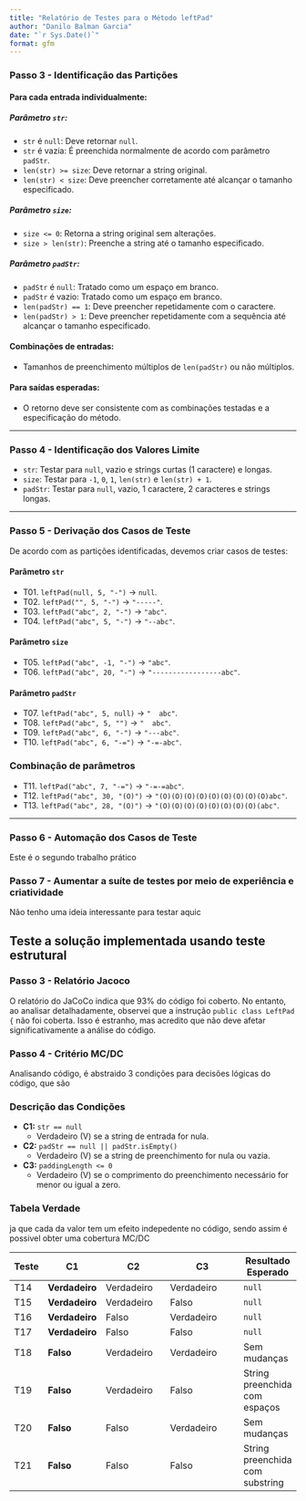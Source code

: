 ```yaml
---
title: "Relatório de Testes para o Método leftPad"
author: "Danilo Balman Garcia"
date: "`r Sys.Date()`"
format: gfm
---
```


### Passo 3 - Identificação das Partições

#### Para cada entrada individualmente:

##### Parâmetro `str`:
- `str` é `null`: Deve retornar `null`.
- `str` é vazia: É preenchida normalmente de acordo com parâmetro `padStr`.
- `len(str) >= size`: Deve retornar a string original.
- `len(str) < size`: Deve preencher corretamente até alcançar o tamanho especificado.

##### Parâmetro `size`:
- `size <= 0`: Retorna a string original sem alterações.
- `size > len(str)`: Preenche a string até o tamanho especificado.

##### Parâmetro `padStr`:
- `padStr` é `null`: Tratado como um espaço em branco.
- `padStr` é vazio: Tratado como um espaço em branco.
- `len(padStr) == 1`: Deve preencher repetidamente com o caractere.
- `len(padStr) > 1`: Deve preencher repetidamente com a sequência até alcançar o tamanho especificado.

#### Combinações de entradas:
- Tamanhos de preenchimento múltiplos de `len(padStr)` ou não múltiplos.

#### Para saídas esperadas:
- O retorno deve ser consistente com as combinações testadas e a especificação do método.

---

### Passo 4 - Identificação dos Valores Limite

- `str`: Testar para `null`, vazio e strings curtas (1 caractere) e longas.
- `size`: Testar para `-1`, `0`, `1`, `len(str)` e `len(str) + 1`.
- `padStr`: Testar para `null`, vazio, 1 caractere, 2 caracteres e strings longas.

---

### Passo 5 - Derivação dos Casos de Teste

De acordo com as partições identificadas, devemos criar casos de testes:

#### Parâmetro `str` 

- T01. `leftPad(null, 5, "-")` → `null`.
- T02. `leftPad("", 5, "-")` → `"-----"`.
- T03. `leftPad("abc", 2, "-")` → `"abc"`.
- T04. `leftPad("abc", 5, "-")` → `"--abc"`.
 
#### Parâmetro `size`

- T05. `leftPad("abc", -1, "-")` → `"abc"`.
- T06. `leftPad("abc", 20, "-")` → `"-----------------abc"`.

#### Parâmetro `padStr`

- T07. `leftPad("abc", 5, null)` → `"  abc"`.
- T08. `leftPad("abc", 5, "")` → `"  abc"`.
- T09. `leftPad("abc", 6, "-")` → `"---abc"`.
- T10. `leftPad("abc", 6, "-=")` → `"-=-abc"`.

### Combinação de parâmetros

- T11. `leftPad("abc", 7, "-=")` → `"-=-=abc"`.
- T12. `leftPad("abc", 30, "(O)")` → `"(O)(O)(O)(O)(O)(O)(O)(O)(O)abc"`.
- T13. `leftPad("abc", 28, "(O)")` → `"(O)(O)(O)(O)(O)(O)(O)(O)(abc"`.

---

### Passo 6 - Automação dos Casos de Teste

Este é o segundo trabalho prático

### Passo 7 - Aumentar a suíte de testes por meio de experiência e criatividade

Não tenho uma ideia interessante para testar aquic

## Teste a solução implementada usando teste estrutural

### Passo 3 - Relatório Jacoco

O relatório do JaCoCo indica que 93% do código foi coberto. No entanto, ao analisar detalhadamente, observei que a instrução `public class LeftPad {` não foi coberta. Isso é estranho, mas acredito que não deve afetar significativamente a análise do código.

### Passo 4 - Critério MC/DC

Analisando código, é abstraido 3 condições para decisões lógicas do código, que são

### Descrição das Condições

- **C1:** `str == null`  
  - Verdadeiro (V) se a string de entrada for nula.

- **C2:** `padStr == null || padStr.isEmpty()`  
  - Verdadeiro (V) se a string de preenchimento for nula ou vazia.

- **C3:** `paddingLength <= 0`  
  - Verdadeiro (V) se o comprimento do preenchimento necessário for menor ou igual a zero.

### Tabela Verdade

ja que cada da valor tem um efeito indepedente no código, sendo assim é possivel obter uma cobertura MC/DC

| Teste       | C1                     | C2                           | C3                                  | Resultado Esperado |
|-------------|------------------------|------------------------------|-------------------------------------|--------------------|
|T14          | **Verdadeiro**         | Verdadeiro                   | Verdadeiro                          |`null`              |
|T15          | **Verdadeiro**         | Verdadeiro                   | Falso                               |`null`              |
|T16          | **Verdadeiro**         | Falso                        | Verdadeiro                          |`null`              |
|T17          | **Verdadeiro**         | Falso                        | Falso                               |`null`              |
|T18          | **Falso**              | Verdadeiro                   | Verdadeiro                          |Sem mudanças        |
|T19          | **Falso**              | Verdadeiro                   | Falso                               |String preenchida com espaços|
|T20          | **Falso**              | Falso                        | Verdadeiro                          |Sem mudanças        |
|T21          | **Falso**              | Falso                        | Falso                               |String preenchida com substring|